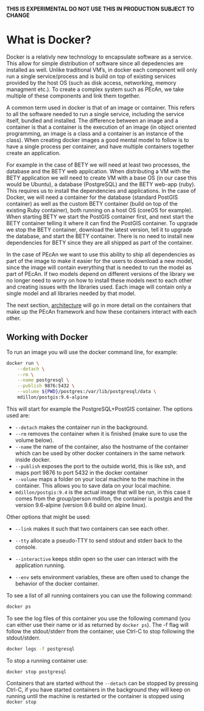 **THIS IS EXPERIMENTAL DO NOT USE THIS IN PRODUCTION SUBJECT TO CHANGE**

# What is Docker?

Docker is a relativly new technology to encapsulate software as a service. This allow for simple distribution of software since all depedencies are installed as well. Unlike traditional VM's, in docker each component will only run a single service/process and is build on top of existing services provided by the host OS (such as disk access, networking, memory managment etc.). To create a complex system such as PEcAn, we take multiple of these components and link them together.

A common term used in docker is that of an image or container. This refers to all the software needed to run a single service, including the service itself, bundled and installed. The difference between an image and a container is that a container is the execution of an image  (in object oriented programming, an image is a class and a container is an instance of the class). When creating docker images a good mental model to follow is to have a single process per container, and have multiple containers together create an application.

For example in the case of BETY we will need at least two processes, the database and the BETY web application. When distributing a VM with the BETY application we will need to create VM with a base OS (in our case this would be Ubuntu), a database (PostgreSQL) and the BETY web-app (ruby). This requires us to install the dependencies and applications. In the case of Docker, we will need a container for the database (standard PostGIS container) as well as the custom BETY container (build on top of the existing Ruby container), both running on a host OS (coreOS for example). When starting BETY we start the PostGIS container first, and next start the BETY container telling it where it can find the PostGIS container. To upgrade we stop the BETY container, download the latest version, tell it to upgrade the database, and start the BETY container. There is no need to install new dependencies for BETY since they are all shipped as part of the container.

In the case of PEcAn we want to use this ability to ship all dependencies as part of the image to make it easier for the users to download a new model, since the image will contain everything that is needed to run the model as part of PEcAn. If two models depend on different versions of the library we no longer need to worry on how to install these models next to each other and creating issues with the libraries used. Each image will contain only a single model and all libraries needed by that model.

The next section, [architecture](architecture.md) will go in more detail on the containers that make up the PEcAn framework and how these containers interact with each other.

## Working with Docker

To run an image you will use the docker command line, for example:

```bash
docker run \
	--detach \
	--rm \
	--name postgresql \
	--publish 9876:5432 \
	--volume ${PWD}/postgres:/var/lib/postgresql/data \
	mdillon/postgis:9.6-alpine
```

This will start for example the PostgreSQL+PostGIS container. The options used are:

- `--detach` makes the container run in the background. 
- `--rm` removes the container when it is finished (make sure to use the volume below).
- `--name` the name of the container, also the hostname of the container which can be used by other docker containers in the same network inside docker.
- `--publish` exposes the port to the outside world, this is like ssh, and maps port 9876 to port 5432 in the docker container
- `--volume` maps a folder on your local machine to the machine in the container. This allows you to save data on your local machine. 
- `mdillon/postgis:9.4` is the actual image that will be run, in this case it comes from the group/person mdillon, the container is postgis and the version 9.6-alpine (version 9.6 build on alpine linux).

Other options that might be used:

- `--link` makes it such that two containers can see each other.


- `--tty` allocate a pseudo-TTY to send stdout and stderr back to the console.
- `--interactive` keeps stdin open so the user can interact with the application running.
- `--env` sets environment variables, these are often used to change the behavior of the docker container.

To see a list of all running containers you can use the following command:

```bash
docker ps
```

To see the log files of this container you use the following command (you can either use their name or id as returned by `docker ps`). The -f flag will follow the stdout/stderr from the container, use Ctrl-C to stop following the stdout/stderr.

```bash
docker logs -f postgresql
```

To stop a running container use:

```
docker stop postgresql
```

Containers that are started without the `--detach` can be stopped by pressing Ctrl-C, if you have started containers in the background they will keep on running until the machine is restarted or the container is stopped using `docker stop`

